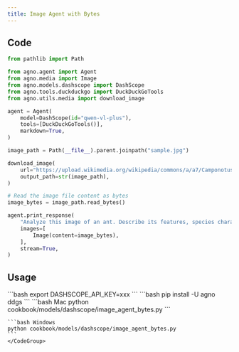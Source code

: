 ```yaml
---
title: Image Agent with Bytes
---
```


## Code

```python cookbook/models/dashscope/image_agent_bytes.py
from pathlib import Path

from agno.agent import Agent
from agno.media import Image
from agno.models.dashscope import DashScope
from agno.tools.duckduckgo import DuckDuckGoTools
from agno.utils.media import download_image

agent = Agent(
    model=DashScope(id="qwen-vl-plus"),
    tools=[DuckDuckGoTools()],
    markdown=True,
)

image_path = Path(__file__).parent.joinpath("sample.jpg")

download_image(
    url="https://upload.wikimedia.org/wikipedia/commons/a/a7/Camponotus_flavomarginatus_ant.jpg",
    output_path=str(image_path),
)

# Read the image file content as bytes
image_bytes = image_path.read_bytes()

agent.print_response(
    "Analyze this image of an ant. Describe its features, species characteristics, and search for more information about this type of ant.",
    images=[
        Image(content=image_bytes),
    ],
    stream=True,
)
```

## Usage

<Steps>
  <Snippet file="create-venv-step.mdx" />

  <Step title="Set your API key">
    ```bash
    export DASHSCOPE_API_KEY=xxx
    ```
  </Step>

  <Step title="Install libraries">
    ```bash
    pip install -U agno ddgs
    ```
  </Step>

  <Step title="Run Agent">
    <CodeGroup>
    ```bash Mac
    python cookbook/models/dashscope/image_agent_bytes.py
    ```

    ```bash Windows
    python cookbook/models/dashscope/image_agent_bytes.py
    ```
    </CodeGroup>
  </Step>
</Steps>